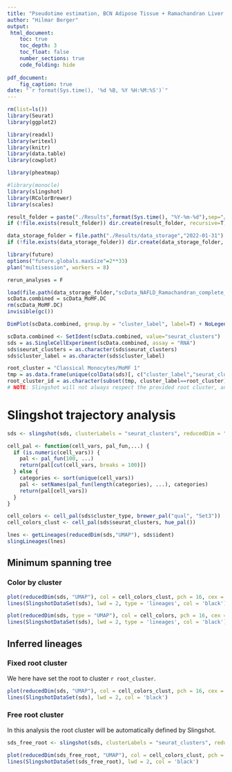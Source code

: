 ```yaml
---
title: "Pseudotime estimation, BCN Adipose Tissue + Ramachandran Liver cells - myeloid clusters only"
author: "Hilmar Berger"
output: 
 html_document:
    toc: true
    toc_depth: 3
    toc_float: false
    number_sections: true
    code_folding: hide
    
pdf_document:
    fig_caption: true
date: "`r format(Sys.time(), '%d %B, %Y %H:%M:%S')`"
---
```



```r
rm(list=ls())
library(Seurat)
library(ggplot2)

library(readxl)
library(writexl)
library(knitr)
library(data.table)
library(cowplot)

library(pheatmap)

#library(monocle)
library(slingshot)
library(RColorBrewer)
library(scales)

result_folder = paste("./Results",format(Sys.time(), "%Y-%m-%d"),sep="/")
if (!file.exists(result_folder)) dir.create(result_folder, recursive=T)

data_storage_folder = file.path("./Results/data_storage","2022-01-31")
if (!file.exists(data_storage_folder)) dir.create(data_storage_folder, recursive=T)

library(future)
options("future.globals.maxSize"=2**33)
plan("multisession", workers = 8)

rerun_analyses = F
```

```r
load(file.path(data_storage_folder,"scData_NAFLD_Ramachandran_complete_MoMF.DC.cluster_annotated.RData"))
scData.combined = scData_MoMF.DC
rm(scData_MoMF.DC)
invisible(gc())
```

```r
DimPlot(scData.combined, group.by = "cluster_label", label=T) + NoLegend()
```


```r
scData.combined <- SetIdent(scData.combined, value="seurat_clusters")
sds = as.SingleCellExperiment(scData.combined, assay = "RNA")
sds$seurat_clusters = as.character(sds$seurat_clusters)
sds$cluster_label = as.character(sds$cluster_label)

```

```r
root_cluster = "Classical Monocytes/MoMF 1"
tmp = as.data.frame(unique(colData(sds)[, c("cluster_label","seurat_clusters")]))
root_cluster_id = as.character(subset(tmp, cluster_label==root_cluster)$seurat_clusters)
# NOTE: Slingshot will not always respect the provided root cluster, and sometimes will choose a root cluster on its own without warning
```


# Slingshot trajectory analysis

```r
sds <- slingshot(sds, clusterLabels = "seurat_clusters", reducedDim = "UMAP", start.clus = root_cluster_id, stretch = 0)
```


```r
cell_pal <- function(cell_vars, pal_fun,...) {
  if (is.numeric(cell_vars)) {
    pal <- pal_fun(100, ...)
    return(pal[cut(cell_vars, breaks = 100)])
  } else {
    categories <- sort(unique(cell_vars))
    pal <- setNames(pal_fun(length(categories), ...), categories)
    return(pal[cell_vars])
  }
}
```

```r
cell_colors <- cell_pal(sds$cluster_type, brewer_pal("qual", "Set3"))
cell_colors_clust <- cell_pal(sds$seurat_clusters, hue_pal())
```

```r
lnes <- getLineages(reducedDim(sds,"UMAP"), sds$ident)
slingLineages(lnes)

```

## Minimum spanning tree

### Color by cluster

```r
plot(reducedDim(sds, "UMAP"), col = cell_colors_clust, pch = 16, cex = 0.5)
lines(SlingshotDataSet(sds), lwd = 2, type = 'lineages', col = 'black')
```


```r
plot(reducedDim(sds, type = "UMAP"), col = cell_colors, pch = 16, cex = 0.5)
lines(SlingshotDataSet(sds), lwd = 2, type = 'lineages', col = 'black')
```



## Inferred lineages

### Fixed root cluster

We here have set the root to cluster `r root_cluster`. 

```r
plot(reducedDim(sds, "UMAP"), col = cell_colors_clust, pch = 16, cex = 0.5)
lines(SlingshotDataSet(sds), lwd = 2, col = 'black')
```


### Free root cluster

In this analysis the root cluster will be automatically defined by Slingshot. 

```r
sds_free_root <- slingshot(sds, clusterLabels = "seurat_clusters", reducedDim = "UMAP", stretch = 0, extend="n")
```

```r
plot(reducedDim(sds_free_root, "UMAP"), col = cell_colors_clust, pch = 16, cex = 0.5)
lines(SlingshotDataSet(sds_free_root), lwd = 2, col = 'black')
```




<!-- # Temporally dynamic genes -->

<!-- ```{r} -->
<!-- library(tradeSeq) -->
<!-- # library(SingleCellExperiment) -->

<!-- # sce = SingleCellExperiment(assays=List(counts = scData.combined@assays$RNA@counts, norm=scData.combined@assays$RNA@data), reducedDims = List(UMAP=Embeddings(scData.combined,"umap"))) -->
<!-- # colData(sce)$GMM <- scData.combined$seurat_clusters -->
<!-- #  -->
<!-- # sce = slingshot(sce, clusterLabels="GMM", reducedDim="UMAP") -->

<!-- # fit negative binomial GAM -->


<!-- library(BiocParallel) -->
<!-- bp_param = SnowParam(workers=10) -->


<!-- set.seed(5) -->
<!-- icMat <- evaluateK(counts = scData.combined@assays$RNA@counts, sds = sds, k = 3:10, nGenes=200, verbose=T) -->

<!-- sce <- fitGAM(counts=scData.combined@assays$RNA@counts, sds = sds, BPPARAM=bp_param) -->

<!-- # test for dynamic expression -->
<!-- ATres <- associationTest(sds) -->
<!-- ``` -->

<!-- ```{r} -->
<!-- topgenes <- rownames(ATres[order(ATres$pvalue), ])[1:250] -->
<!-- pst.ord <- order(sce$slingPseudotime_1, na.last = NA) -->
<!-- heatdata <- assays(sce)$counts[topgenes, pst.ord] -->
<!-- heatclus <- sce$GMM[pst.ord] -->

<!-- heatmap(log1p(heatdata), Colv = NA, -->
<!--         ColSideColors = brewer.pal(9,"Set1")[heatclus]) -->
<!-- ``` -->

